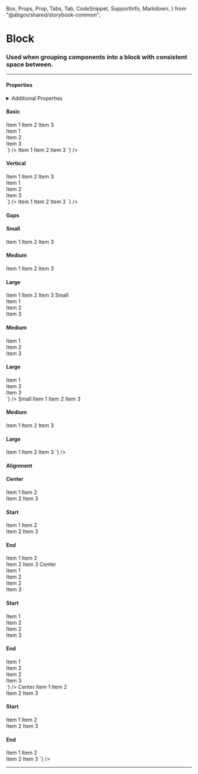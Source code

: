 <!--
title: Block
-->
  Box,
  Props,
  Prop,
  Tabs,
  Tab,
  CodeSnippet,
  SupportInfo,
  Markdown,
} from "@abgov/shared/storybook-common";

<Meta title="Utility/Block" />

# Block

### Used when grouping components into a block with consistent space between.

---

#### Properties

<Props>
  <Prop
    name="gap"
    type="none | 3xs | 2xs | xs | s | m | l | xl | 2xl | 3xl | 4xl"
    description="Spacing between items"
    defaultValue="m"
  />
  <Prop
    name="direction"
    type="row | column"
    description="Stacking direction of child components"
    defaultValue="row"
  />
  <Prop
    name="alignment"
    type="center | start | end"
    defaultValue="start"
    description="Primary axis alignment"
  />
</Props>

<details>
  <summary>Additional Properties</summary>
  <Props showTabs={true}>
    <Prop
      name="mt"
      type="none | 3xs | 2xs | xs | s | m | l | xl | 2xl | 3xl | 4xl"
      defaultValue="none"
      description="Top margin"
    />
    <Prop
      name="mr"
      type="none | 3xs | 2xs | xs | s | m | l | xl | 2xl | 3xl | 4xl"
      defaultValue="none"
      description="Right margin"
    />
    <Prop
      name="mb"
      type="none | 3xs | 2xs | xs | s | m | l | xl | 2xl | 3xl | 4xl"
      defaultValue="none"
      description="Bottom margin"
    />
    <Prop
      name="ml"
      type="none | 3xs | 2xs | xs | s | m | l | xl | 2xl | 3xl | 4xl"
      defaultValue="none"
      description="Left margin"
    />
  </Props>
</details>

#### Basic

<Story name="Horizontal">
  <GoABlock gap="m">
    <Box>Item 1</Box>
    <Box>Item 2</Box>
    <Box>Item 3</Box>
  </GoABlock>
</Story>

<Tabs>
  <Tab label="Angular">
    <CodeSnippet
      lang="html"
      code={`
      <goa-block gap="m">
        <div>Item 1</div>
        <div>Item 2</div>
        <div>Item 3</div>
      </goa-block>
    `}
    />
  </Tab>
  <Tab label="React">
    <CodeSnippet
      lang="tsx"
      code={`
      <GoABlock gap="m">
        <Box>Item 1</Box>
        <Box>Item 2</Box>
        <Box>Item 3</Box>
      </GoABlock>
    `}
    />
  </Tab>
</Tabs>

#### Vertical

<Story name="Vertical">
  <GoABlock gap="m" direction="column">
    <Box>Item 1</Box>
    <Box>Item 2</Box>
    <Box>Item 3</Box>
  </GoABlock>
</Story>

<Tabs>
  <Tab label="Angular">
    <CodeSnippet
      lang="html"
      code={`
      <goa-block gap="m" direction="column">
        <div>Item 1</div>
        <div>Item 2</div>
        <div>Item 3</div>
      </goa-block>
    `}
    />
  </Tab>
  <Tab label="React">
    <CodeSnippet
      lang="tsx"
      code={`
      <GoABlock gap="m" direction="column">
        <Box>Item 1</Box>
        <Box>Item 2</Box>
        <Box>Item 3</Box>
      </GoABlock>
    `}
    />
  </Tab>
</Tabs>

#### Gaps

<Story name="Gaps">
  <h4>Small</h4>
  <GoABlock gap="s">
    <Box>Item 1</Box>
    <Box>Item 2</Box>
    <Box>Item 3</Box>
  </GoABlock>
  <h4>Medium</h4>
  <GoABlock gap="m">
    <Box>Item 1</Box>
    <Box>Item 2</Box>
    <Box>Item 3</Box>
  </GoABlock>
  <h4>Large</h4>
  <GoABlock gap="l">
    <Box>Item 1</Box>
    <Box>Item 2</Box>
    <Box>Item 3</Box>
  </GoABlock>
</Story>

<Tabs>
  <Tab label="Angular">
    <CodeSnippet
      lang="html"
      code={`
      <h4>Small</h4>
      <goa-block gap="s">
        <div>Item 1</div>
        <div>Item 2</div>
        <div>Item 3</div>
      </goa-block>
      <h4>Medium</h4>
      <goa-block gap="m">
        <div>Item 1</div>
        <div>Item 2</div>
        <div>Item 3</div>
      </goa-block>
      <h4>Large</h4>
      <goa-block gap="l">
        <div>Item 1</div>
        <div>Item 2</div>
        <div>Item 3</div>
      </goa-block>
    `}
    />
  </Tab>
  <Tab label="React">
    <CodeSnippet
      lang="tsx"
      code={`
      <h4>Small</h4>
      <GoABlock gap="s">
        <Box>Item 1</Box>
        <Box>Item 2</Box>
        <Box>Item 3</Box>
      </GoABlock>
      <h4>Medium</h4>
      <GoABlock gap="m">
        <Box>Item 1</Box>
        <Box>Item 2</Box>
        <Box>Item 3</Box>
      </GoABlock>
      <h4>Large</h4>
      <GoABlock gap="l">
        <Box>Item 1</Box>
        <Box>Item 2</Box>
        <Box>Item 3</Box>
      </GoABlock>
    `}
    />
  </Tab>
</Tabs>

#### Alignment

<Story name="Alignment">
  <h4>Center</h4>
  <GoABlock gap="m" alignment="center">
    <Box>Item 1</Box>
    <Box>
      Item 2<br />
      Item 2
    </Box>
    <Box>Item 3</Box>
  </GoABlock>
  <h4>Start</h4>
  <GoABlock gap="m" alignment="start">
    <Box>Item 1</Box>
    <Box>
      Item 2<br />
      Item 2
    </Box>
    <Box>Item 3</Box>
  </GoABlock>
  <h4>End</h4>
  <GoABlock gap="m" alignment="end">
    <Box>Item 1</Box>
    <Box>
      Item 2<br />
      Item 2
    </Box>
    <Box>Item 3</Box>
  </GoABlock>
</Story>

<Tabs>
  <Tab label="Angular">
    <CodeSnippet
      lang="html"
      code={`
      <h4>Center</h4>
      <goa-block gap="m" alignment="center">
        <div>Item 1</div>
        <div>Item 2<br />Item 2</div>
        <div>Item 3</div>
      </goa-block>
      <h4>Start</h4>
      <goa-block gap="m" alignment="start">
        <div>Item 1</div>
        <div>Item 2<br />Item 2</div>
        <div>Item 3</div>
      </goa-block>
      <h4>End</h4>
      <goa-block gap="m" alignment="end">
        <div>Item 1</div>
        <div>Item 2<br />Item 2</div>
        <div>Item 3</div>
      </goa-block>
    `}
    />
  </Tab>
  <Tab label="React">
    <CodeSnippet
      lang="tsx"
      code={`
      <h4>Center</h4>
      <GoABlock gap="m" alignment="center">
        <Box>Item 1</Box>
        <Box>Item 2<br />Item 2</Box>
        <Box>Item 3</Box>
      </GoABlock>
      <h4>Start</h4>
      <GoABlock gap="m" alignment="start">
        <Box>Item 1</Box>
        <Box>Item 2<br />Item 2</Box>
        <Box>Item 3</Box>
      </GoABlock>
      <h4>End</h4>
      <GoABlock gap="m" alignment="end">
        <Box>Item 1</Box>
        <Box>Item 2<br />Item 2</Box>
        <Box>Item 3</Box>
      </GoABlock>
    `}
    />
  </Tab>
</Tabs>

---

<SupportInfo />
